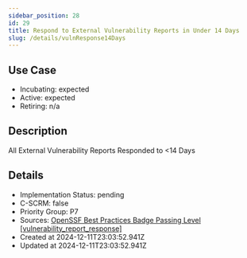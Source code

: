 ```yaml
---
sidebar_position: 28
id: 29
title: Respond to External Vulnerability Reports in Under 14 Days
slug: /details/vulnResponse14Days
---
```


## Use Case
<!-- LEVELS:START -->
- Incubating: expected
- Active: expected
- Retiring: n/a
<!-- LEVELS:END -->

<!-- DESCRIPTION:START -->
## Description
All External Vulnerability Reports Responded to <14 Days
<!-- DESCRIPTION:END -->

<!-- DETAILS:START -->
## Details
- Implementation Status: pending
- C-SCRM: false
- Priority Group: P7
- Sources: [OpenSSF Best Practices Badge Passing Level [vulnerability_report_response]](https://www.bestpractices.dev/en/criteria#0.vulnerability_report_response)
- Created at 2024-12-11T23:03:52.941Z
- Updated at 2024-12-11T23:03:52.941Z
<!-- DETAILS:END -->
